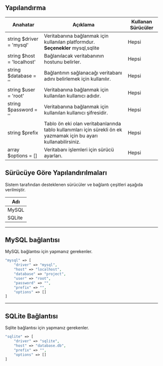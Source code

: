 ## <a data-ajax="true" id="configs">Yapılandırma</a>

|Anahatar|Açıklama|Kullanan Sürücüler|
|-------------------------|---------|------|
|<span class="type">string</span> <span class="variable">$driver</span> = <span class="nail">'mysql'</span> | Veritabanına bağlanmak için kullanılan platformdur.<br>__Seçenekler__ mysql,sqlite | Hepsi |
|<span class="type" data-type="string">string</span> <span class="variable">$host</span> = <span class="nail">'localhost'</span>| Bağlanılacak veritabanının hostunu belirler.  | Hepsi |
|<span class="type" data-type="string">string</span> <span class="variable">$database</span> = <span class="nail">''</span>| Bağlantının sağlanacağı veritabanı adını belirlemek için kullanılır.  | Hepsi |
|<span class="type">string</span> <span class="variable">$user</span> = <span class="nail">'root'</span>| Veritabanına bağlanmak için kullanılan kullanıcı adıdır. | Hepsi |
|<span class="type">string</span> <span class="variable">$password</span> = <span class="nail">''</span>| Veritabanına bağlanmak için kullanılan kullanıcı şifresidir. | Hepsi |
| <span class="type">string</span> <span class="variable">$prefix</span>|   Tablo ön eki olan veritabanlarında tablo kullanımları için sürekli ön ek yazmamak için bu ayarı kullanabilirsiniz. | Hepsi |
| <span class="type">array</span> <span class="variable">$options</span> = <span class="nail">[]</span>  | Veritabanı işlemleri için sürücü ayarları. | Hepsi |

## <a data-ajax="true" data-id="config-with-driver">Sürücüye Göre Yapılandırılmaları</a>
Sistem tarafından desteklenen sürücüler ve bağlantı çeşitleri aşağıda verilmiştir.

| Adı    |
|--------|
| MySQL  |
| SQLite |

<hr>

## <a data-ajax="true" id="MySQL">MySQL bağlantısı</a>
MySQL bağlantısı için yapmanız gerekenler.
```php
"mysql" => [
    "driver" => "mysql",
    "host" => "localhost",
    "database" => "project",
    "user" => "root",
    "password" => "",
    "prefix" => "",
    "options" => []
]
```

<hr>

## <a data-ajax="true" id="SQLite">SQLite Bağlantısı</a>
Sqlite bağlantısı için yapmanız gerekenler.

```php
"sqlite" => [
    "driver" => "sqlite",
    "host" => "database.db",
    "prefix" => "",
    "options" => []
]
```

